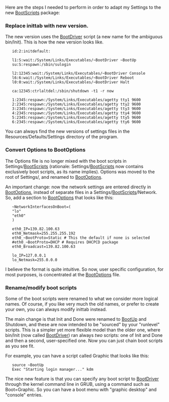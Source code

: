 Here are the steps I needed to perform in order to adapt my Settings to the new [[BootScripts]] package:

=== Replace inittab with new version. ===

The new version uses the [[BootDriver]] script (a new name for the ambiguous bin/Init). This is how the new version looks like.


    id:2:initdefault: 
     
    l1:S:wait:/System/Links/Executables/~BootDriver ~BootUp 
    su:S:respawn:/sbin/sulogin 
     
    l2:12345:wait:/System/Links/Executables/~BootDriver Console 
    l6:6:wait:/System/Links/Executables/~BootDriver Reboot 
    l0:0:wait:/System/Links/Executables/~BootDriver Halt 
     
    ca:12345:ctrlaltdel:/sbin/shutdown -t1 -r now 
     
    1:2345:respawn:/System/Links/Executables/agetty tty1 9600 
    2:2345:respawn:/System/Links/Executables/agetty tty2 9600 
    3:2345:respawn:/System/Links/Executables/agetty tty3 9600 
    4:2345:respawn:/System/Links/Executables/agetty tty4 9600 
    5:2345:respawn:/System/Links/Executables/agetty tty5 9600 
    6:2345:respawn:/System/Links/Executables/agetty tty6 9600 


You can always find the new versions of settings files in the Resources/Defaults/Settings directory of the program.

=== Convert Options to BootOptions ===

The Options file is no longer mixed with the boot scripts in Settings/[[BootScripts]] (rationale: Settings/[[BootScripts]] now contains exclusively boot scripts, as its name implies). Options was moved to the root of Settings/, and renamed to [[BootOptions]].

An important change: now the network settings are entered directly in [[BootOptions]], instead of separate files in a Settings/[[BootScripts]]/Network. So, add a section to
[[BootOptions]] that looks like this:


    ~NetworkInterfacesOnBoot=( 
    "lo" 
    "eth0" 
    ) 
     
    eth0_IP=139.82.100.63 
    eth0_Netmask=255.255.255.192 
    eth0_~BootProto=Static # This the default if none is selected 
    #eth0_~BootProto=DHCP # Requires DHCPCD package 
    eth0_Broadcast=139.82.100.63 
     
    lo_IP=127.0.0.1 
    lo_Netmask=255.0.0.0 


I believe the format is quite intuitive. So now, user specific configuration, for most purposes, is concentrated at the [[BootOptions]] file.

=== Rename/modify boot scripts ===

Some of the boot scripts were renamed to what we consider more logical names. Of course, if you like very much the old names, or prefer to create your own, you can always modify inittab instead.

The main change is that Init and Done were renamed to [[BootUp]] and Shutdown, and these are now intended to be "sourced" by your "runlevel" scripts. This is a simpler yet more flexible model than the older one, where bin/Init (now called [[BootDriver]]) ran always ''two'' scripts: one of Init and Done and then a second, user-specified one. Now you can just chain boot scripts as you see fit.

For example, you can have a script called Graphic that looks like this:


    source ~BootUp 
    Exec "Starting login manager..." kdm 


The nice new feature is that you can specify any boot script to [[BootDriver]] through the kernel command line in GRUB, using a command such as Boot=Graphic. So you can have a boot menu with "graphic desktop" and "console" entries.

{{Howtos}}
